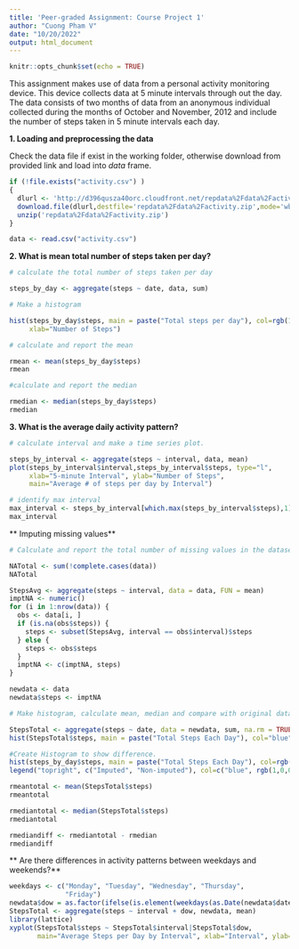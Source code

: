```yaml
---
title: 'Peer-graded Assignment: Course Project 1'
author: "Cuong Pham V"
date: "10/20/2022"
output: html_document
---
```


```r
knitr::opts_chunk$set(echo = TRUE)
```

This assignment makes use of data from a personal activity monitoring device. This device collects data at 5 minute intervals through out the day. The data consists of two months of data from an anonymous individual collected during the months of October and November, 2012 and include the number of steps taken in 5 minute intervals each day.



**1. Loading and preprocessing the data**

Check the data file if exist in the working folder, otherwise download from provided link and load into *data* frame. 

```r

if (!file.exists("activity.csv") )
{
  dlurl <- 'http://d396qusza40orc.cloudfront.net/repdata%2Fdata%2Factivity.zip'  
  download.file(dlurl,destfile='repdata%2Fdata%2Factivity.zip',mode='wb')  
  unzip('repdata%2Fdata%2Factivity.zip')
}

data <- read.csv("activity.csv") 

```

**2. What is mean total number of steps taken per day?**


```r

# calculate the total number of steps taken per day

steps_by_day <- aggregate(steps ~ date, data, sum)

# Make a histogram

hist(steps_by_day$steps, main = paste("Total steps per day"), col=rgb(1,0,0,0.5),
     xlab="Number of Steps")

# calculate and report the mean

rmean <- mean(steps_by_day$steps)
rmean

#calculate and report the median

rmedian <- median(steps_by_day$steps)
rmedian

```

**3. What is the average daily activity pattern?**

```r

# calculate interval and make a time series plot. 

steps_by_interval <- aggregate(steps ~ interval, data, mean)
plot(steps_by_interval$interval,steps_by_interval$steps, type="l", 
     xlab="5-minute Interval", ylab="Number of Steps",
     main="Average # of steps per day by Interval")

# identify max interval 
max_interval <- steps_by_interval[which.max(steps_by_interval$steps),1]
max_interval
```

** Imputing missing values**

```r
# Calculate and report the total number of missing values in the dataset

NATotal <- sum(!complete.cases(data))
NATotal

StepsAvg <- aggregate(steps ~ interval, data = data, FUN = mean)
imptNA <- numeric()
for (i in 1:nrow(data)) {
  obs <- data[i, ]
  if (is.na(obs$steps)) {
    steps <- subset(StepsAvg, interval == obs$interval)$steps
  } else {
    steps <- obs$steps
  }
  imptNA <- c(imptNA, steps)
}

newdata <- data
newdata$steps <- imptNA

# Make histogram, calculate mean, median and compare with original data

StepsTotal <- aggregate(steps ~ date, data = newdata, sum, na.rm = TRUE)
hist(StepsTotal$steps, main = paste("Total Steps Each Day"), col="blue", xlab="Number of Steps")

#Create Histogram to show difference. 
hist(steps_by_day$steps, main = paste("Total Steps Each Day"), col=rgb(1,0,0,0.5), xlab="Number of Steps", add=T)
legend("topright", c("Imputed", "Non-imputed"), col=c("blue", rgb(1,0,0,0.5)), lwd=10)

rmeantotal <- mean(StepsTotal$steps)
rmeantotal

rmediantotal <- median(StepsTotal$steps)
rmediantotal

rmediandiff <- rmediantotal - rmedian
rmediandiff

```

** Are there differences in activity patterns between weekdays and weekends?**

```r

weekdays <- c("Monday", "Tuesday", "Wednesday", "Thursday", 
              "Friday")
newdata$dow = as.factor(ifelse(is.element(weekdays(as.Date(newdata$date)),weekdays), "Weekday", "Weekend"))
StepsTotal <- aggregate(steps ~ interval + dow, newdata, mean)
library(lattice)
xyplot(StepsTotal$steps ~ StepsTotal$interval|StepsTotal$dow, 
       main="Average Steps per Day by Interval", xlab="Interval", ylab="Steps",layout=c(1,2), type="l")

```



